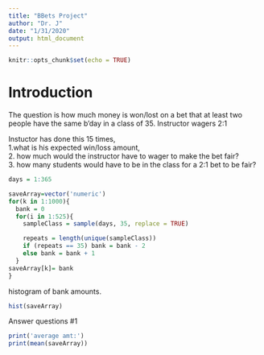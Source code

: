 ```yaml
---
title: "BBets Project"
author: "Dr. J"
date: "1/31/2020"
output: html_document
---
```


```r
knitr::opts_chunk$set(echo = TRUE)
```

# Introduction

The question is how much money is won/lost on a bet that at least two people have the same b'day in a class of 35.  Instructor wagers 2:1 

Instuctor has done this 15 times,  
1.what is his expected win/loss amount,  
2. how much would the instructor have to wager to make the bet fair?  
3. how many students would have to be in the class for a 2:1 bet to be fair?   
 
 
```r
days = 1:365

saveArray=vector('numeric')
for(k in 1:1000){
  bank = 0
  for(i in 1:525){
    sampleClass = sample(days, 35, replace = TRUE)

    repeats = length(unique(sampleClass))
    if (repeats == 35) bank = bank - 2
    else bank = bank + 1
  }
saveArray[k]= bank
}

```
 
histogram of bank amounts.   

```r
hist(saveArray)
```

Answer questions #1

```r
print('average amt:')
print(mean(saveArray))
```

  